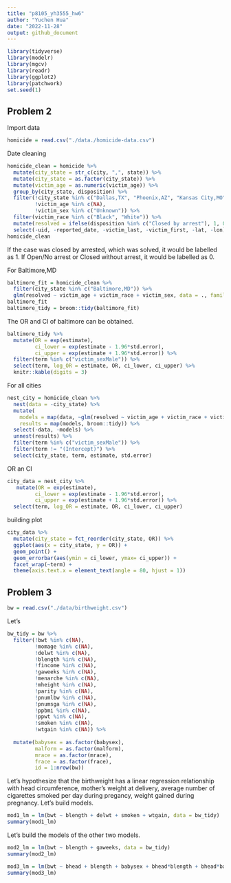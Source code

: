 ```yaml
---
title: "p8105_yh3555_hw6"
author: "Yuchen Hua"
date: "2022-11-28"
output: github_document
---
```


```r
library(tidyverse)
library(modelr)
library(mgcv)
library(readr)
library(ggplot2)
library(patchwork)
set.seed(1)
```


## Problem 2
Import data
```r
homicide = read.csv("./data./homicide-data.csv")
```

Date cleaning
```r
homicide_clean = homicide %>%
  mutate(city_state = str_c(city, ",", state)) %>%
  mutate(city_state = as.factor(city_state)) %>%
  mutate(victim_age = as.numeric(victim_age)) %>%
  group_by(city_state, disposition) %>% 
  filter(!city_state %in% c("Dallas,TX", "Phoenix,AZ", "Kansas City,MO", "Tulsa,AL"),
         !victim_age %in% c(NA),
         !victim_sex %in% c("Unknown")) %>%
  filter(victim_race %in% c("Black", "White")) %>%
  mutate(resolved = ifelse(disposition %in% c("Closed by arrest"), 1, 0)) %>%
  select(-uid, -reported_date, -victim_last, -victim_first, -lat, -lon)
homicide_clean
```
If the case was closed by arrested, which was solved, it would be labelled as 1. If Open/No arrest or Closed without arrest, it would be labelled as 0. 

For Baltimore,MD
```r
baltimore_fit = homicide_clean %>%
  filter(city_state %in% c("Baltimore,MD")) %>%
  glm(resolved ~ victim_age + victim_race + victim_sex, data = ., family = binomial())
baltimore_fit
baltimore_tidy = broom::tidy(baltimore_fit)
```
The OR and CI of baltimore can be obtained. 
```r
baltimore_tidy %>%
  mutate(OR = exp(estimate),
         ci_lower = exp(estimate - 1.96*std.error),
         ci_upper = exp(estimate + 1.96*std.error)) %>%
  filter(term %in% c("victim_sexMale")) %>%
  select(term, log_OR = estimate, OR, ci_lower, ci_upper) %>%
  knitr::kable(digits = 3)
```


For all cities
```r
nest_city = homicide_clean %>%
  nest(data = -city_state) %>%
  mutate(
    models = map(data, ~glm(resolved ~ victim_age + victim_race + victim_sex, data= ., family = binomial())),
    results = map(models, broom::tidy)) %>%
  select(-data, -models) %>%
  unnest(results) %>%
  filter(term %in% c("victim_sexMale")) %>%
  filter(term != "(Intercept)") %>%
  select(city_state, term, estimate, std.error)
```

OR an CI
```r
city_data = nest_city %>%
   mutate(OR = exp(estimate),
         ci_lower = exp(estimate - 1.96*std.error),
         ci_upper = exp(estimate + 1.96*std.error)) %>%
  select(term, log_OR = estimate, OR, ci_lower, ci_upper)
```

building plot
```r
city_data %>% 
  mutate(city_state = fct_reorder(city_state, OR)) %>%
  ggplot(aes(x = city_state, y = OR)) +
  geom_point() +
  geom_errorbar(aes(ymin = ci_lower, ymax= ci_upper)) +
  facet_wrap(~term) + 
  theme(axis.text.x = element_text(angle = 80, hjust = 1))
```



## Problem 3

```r
bw = read.csv("./data/birthweight.csv")
```


Let's 
```r
bw_tidy = bw %>%
  filter(!bwt %in% c(NA),
         !momage %in% c(NA),
         !delwt %in% c(NA),
         !blength %in% c(NA),
         !fincome %in% c(NA),
         !gaweeks %in% c(NA),
         !menarche %in% c(NA),
         !mheight %in% c(NA),
         !parity %in% c(NA),
         !pnumlbw %in% c(NA),
         !pnumsga %in% c(NA),
         !ppbmi %in% c(NA),
         !ppwt %in% c(NA),
         !smoken %in% c(NA),
         !wtgain %in% c(NA)) %>%
  
  mutate(babysex = as.factor(babysex),
         malform = as.factor(malform),
         mrace = as.factor(mrace),
         frace = as.factor(frace),
         id = 1:nrow(bw))
```

Let's hypothesize that the birthweight has a linear regression relationship with head circumference, mother's weight at delivery, average number of cigarettes smoked per day during pregancy, weight gained during pregnancy. 
Let's build models. 
```r
mod1_lm = lm(bwt ~ blength + delwt + smoken + wtgain, data = bw_tidy)
summary(mod1_lm)
```


Let's build the models of the other two models.
```r
mod2_lm = lm(bwt ~ blength + gaweeks, data = bw_tidy)
summary(mod2_lm)
```

```r
mod3_lm = lm(bwt ~ bhead + blength + babysex + bhead*blength + bhead*babysex + blength*babysex, data = bw_tidy)
summary(mod3_lm)
```









